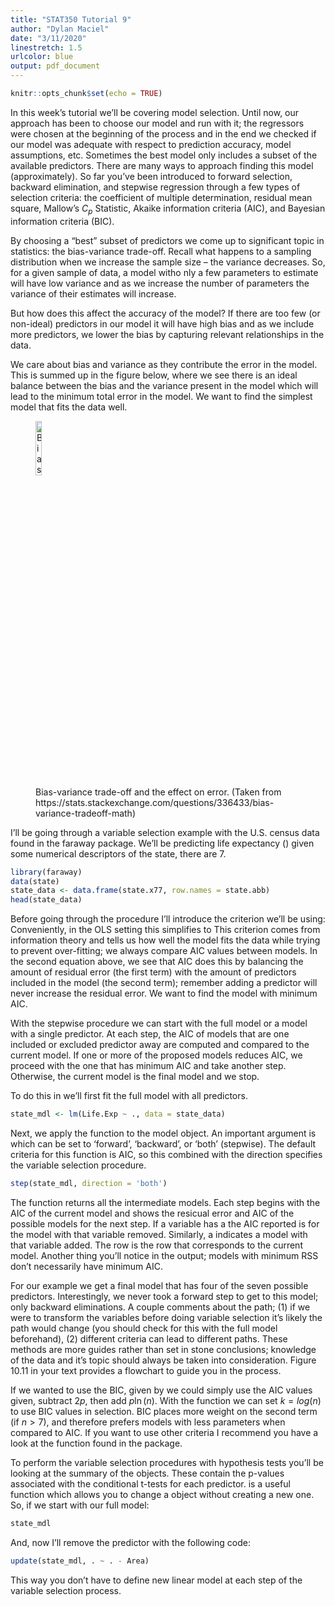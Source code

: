 ```yaml
---
title: "STAT350 Tutorial 9"
author: "Dylan Maciel"
date: "3/11/2020"
linestretch: 1.5
urlcolor: blue
output: pdf_document
---
```


```r
knitr::opts_chunk$set(echo = TRUE)
``` 


In this week's tutorial we'll be covering model selection. Until now, our 
approach has been to choose our model and run with it; the regressors were 
chosen at the beginning of the process and in the end we checked if our model 
was adequate with respect to prediction accuracy, model assumptions, etc. 
Sometimes the best model only includes a subset of the available predictors.
There are many ways to approach finding this model (approximately). So far 
you've been introduced to forward selection, backward elimination, and stepwise 
regression through a few types of selection criteria: the coefficient of 
multiple determination, residual mean square, Mallow's $C_p$ Statistic, Akaike 
information criteria (AIC), and Bayesian information criteria (BIC).


By choosing a "best" subset of predictors we come up to significant topic in
statistics: the bias-variance trade-off. Recall what happens to a sampling 
distribution when we increase the sample size -- the variance decreases. So, for
a given sample of data, a model witho nly a few parameters to estimate will have 
low variance and as we increase the  number of parameters the variance of their 
estimates will increase. 


But how does this affect the accuracy of the model\? If there are too few (or 
non-ideal) predictors in our model it will have high bias and as we include more 
predictors, we lower the bias by capturing relevant relationships in the data.


We care about bias and variance as they contribute the error in the model. This 
is summed up in the figure below, where we see there is an ideal balance between 
the bias and the variance present in the model which will lead to the minimum 
total error in the model. We want to find the simplest model that fits the data 
well.


![Bias-variance trade-off and the effect on error. (Taken from https://stats.stackexchange.com/questions/336433/bias-variance-tradeoff-math)](C:\Users\dylan\Desktop\STAT 350 Stuff\bias_var_trade.png){height=15%}


\subsection*{Stepwise Regression using AIC}

I'll be going through a variable selection example with the U.S. census data 
found in the faraway package. We'll be predicting life expectancy 
(\verb|Life.Exp|) given some numerical descriptors of the state, there are 7. 
```r
library(faraway)
data(state)
state_data <- data.frame(state.x77, row.names = state.abb)
head(state_data)
```

Before going through the procedure I'll introduce the criterion we'll be using:
\begin{align*}
  AIC = -2 \ln(\mathcal{L}) + 2p.
\end{align*}
Conveniently, in the OLS setting this simplifies to 
\begin{align*}
  AIC = -2 \ln\bigg(\frac{SS_{RES}}{n}\bigg) + 2p.
\end{align*}
This criterion comes from information theory and tells us how well the model 
fits the data while trying to prevent over-fitting; we always compare AIC values 
between models. In the second equation above, we see that AIC does this by 
balancing the amount of residual error (the first term) with the amount of 
predictors included in the model (the second term); remember adding a predictor 
will never increase the residual error. We want to find the model with minimum 
AIC.

With the stepwise procedure we can start with the full model or a model with a 
single predictor. At each step, the AIC of models that are one included or 
excluded predictor away are computed and compared to the current model. If one 
or more of the proposed models reduces AIC, we proceed with the one that has 
minimum AIC and take another step. Otherwise, the current  model is the final 
model and we stop.


\newpage
To do this in \verb|R| we'll first fit the full model with all predictors.
```r
state_mdl <- lm(Life.Exp ~ ., data = state_data)
```

Next, we apply the \verb|step()| function to the model object. An important 
argument is \verb|direction| which can be set to 'forward', 'backward', or 
'both' (stepwise). The default criteria for this function is AIC, so this 
combined with the direction specifies the variable selection procedure.

```r
step(state_mdl, direction = 'both')
```

The \verb|step()| function returns all the intermediate models. Each step begins 
with the AIC of the current model and shows the resicual error and AIC of the 
possible models for the next step. If a variable has a \verb|-| the AIC reported 
is for the model with that variable removed. Similarly, a \verb|+| indicates a 
model with that variable added.  The \verb|<none>| row is the row that 
corresponds to the current model. Another thing you'll notice in the output; 
models with minimum RSS don't necessarily have minimum AIC. 


For our example we get a final model that has four of the seven possible 
predictors. Interestingly, we never took a forward step to get to this model; 
only backward eliminations. A couple comments about the path; (1) if we were to 
transform the variables before doing variable selection it's likely the path 
would change (you should check for this with the full model beforehand), (2) 
different criteria can lead to different paths. These methods are more guides 
rather than set in stone conclusions; knowledge of the data and it's topic 
should always be taken into consideration. Figure 10.11 in your text provides a 
flowchart to guide you in the process.


If we wanted to use the BIC, given by
\begin{align*}
  BIC = -2 \log(\mathcal{L}) + p\ln(n),
\end{align*}
we could simply use the AIC values given, subtract $2p$, then add $p\ln(n)$. 
With the \verb|step()| function we can set $k = log(n)$ to use BIC values in 
selection. BIC places more weight on the second term (if $n>7$), and therefore 
prefers models with less parameters when compared to AIC. If you want to use 
other criteria I recommend you have a look at the \verb|regsubsets()| function 
found in the \verb|leaps| package. 


To perform the variable selection procedures with hypothesis tests you'll be 
looking at the summary of the \verb|lm| objects. These contain the p-values 
associated with the conditional t-tests for each predictor. \verb|update()| is a 
useful function which allows you to change a \verb|lm()| object without creating
a new one. So, if we start with our full  model:
```r
state_mdl
```
And, now I'll remove the predictor \verb|Area| with the following code:
```r
update(state_mdl, . ~ . - Area)
```
This way you don't have to define new linear model at each step of the variable 
selection process.
